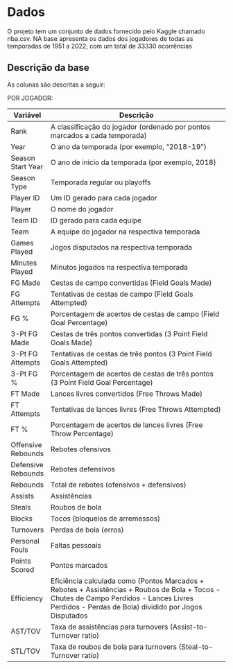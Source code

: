# Dados

O projeto tem um conjunto de dados fornecido pelo Kaggle chamado nba.csv. NA base apresenta os dados dos jogadores de todas as temporadas de 1951 a 2022, com um total de 33330 ocorrências

## Descrição da base

As colunas são descritas a seguir:

POR JOGADOR:

| Variável           | Descrição                                                                                                                                                                                        |
|--------------------|--------------------------------------------------------------------------------------------------------------------------------------------------------------------------------------------------|
| Rank               | A classificação do jogador (ordenado por pontos marcados a cada temporada)                                                                                                                       |
| Year               | O ano da temporada (por exemplo, "2018-19")                                                                                                                                                      |
| Season Start Year  | O ano de início da temporada (por exemplo, 2018)                                                                                                                                                 |
| Season Type        | Temporada regular ou playoffs                                                                                                                                                                    |
| Player ID          | Um ID gerado para cada jogador                                                                                                                                                                   |
| Player             | O nome do jogador                                                                                                                                                                                |
| Team ID            | ID gerado para cada equipe                                                                                                                                                                       |
| Team               | A equipe do jogador na respectiva temporada                                                                                                                                                      |
| Games Played       | Jogos disputados na respectiva temporada                                                                                                                                                         |
| Minutes Played     | Minutos jogados na respectiva temporada                                                                                                                                                          |
| FG Made            | Cestas de campo convertidas (Field Goals Made)                                                                                                                                                   |
| FG Attempts        | Tentativas de cestas de campo (Field Goals Attempted)                                                                                                                                            |
| FG %               | Porcentagem de acertos de cestas de campo (Field Goal Percentage)                                                                                                                                |
| 3-Pt FG Made       | Cestas de três pontos convertidas (3 Point Field Goals Made)                                                                                                                                     |
| 3-Pt FG Attempts   | Tentativas de cestas de três pontos (3 Point Field Goals Attempted)                                                                                                                              |
| 3-Pt FG %          | Porcentagem de acertos de cestas de três pontos (3 Point Field Goal Percentage)                                                                                                                  |
| FT Made            | Lances livres convertidos (Free Throws Made)                                                                                                                                                     |
| FT Attempts        | Tentativas de lances livres (Free Throws Attempted)                                                                                                                                              |
| FT %               | Porcentagem de acertos de lances livres (Free Throw Percentage)                                                                                                                                  |
| Offensive Rebounds | Rebotes ofensivos                                                                                                                                                                                |
| Defensive Rebounds | Rebotes defensivos                                                                                                                                                                               |
| Rebounds           | Total de rebotes (ofensivos + defensivos)                                                                                                                                                        |
| Assists            | Assistências                                                                                                                                                                                     |
| Steals             | Roubos de bola                                                                                                                                                                                   |
| Blocks             | Tocos (bloqueios de arremessos)                                                                                                                                                                  |
| Turnovers          | Perdas de bola (erros)                                                                                                                                                                           |
| Personal Fouls     | Faltas pessoais                                                                                                                                                                                  |
| Points Scored      | Pontos marcados                                                                                                                                                                                  |
| Efficiency         | Eficiência calculada como (Pontos Marcados + Rebotes + Assistências + Roubos de Bola + Tocos - Chutes de Campo Perdidos - Lances Livres Perdidos - Perdas de Bola) dividido por Jogos Disputados |
| AST/TOV            | Taxa de assistências para turnovers (Assist-to-Turnover ratio)                                                                                                                                   |
| STL/TOV            | Taxa de roubos de bola para turnovers (Steal-to-Turnover ratio)                                                                                                                                  |
